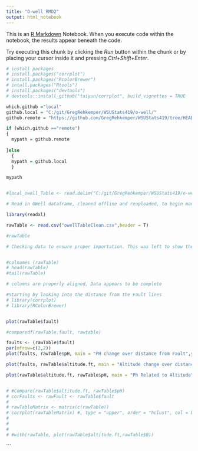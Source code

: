 ```yaml
---
title: "O-well RMD2"
output: html_notebook
---
```


This is an [R Markdown](http://rmarkdown.rstudio.com) Notebook. When you execute code within the notebook, the results appear beneath the code. 

Try executing this chunk by clicking the *Run* button within the chunk or by placing your cursor inside it and pressing *Ctrl+Shift+Enter*. 
```r
# install packages
# install.packages("corrplot")
# install.packages("RcolorBrewer")
# intall.packages("Rtools")
# install.packages("devtools")
# devtools::install_github("taiyun/corrplot", build_vignettes = TRUE

```

```r
which.github ="local"
github.local = "C:/git/GregRehkemper/WSUStats419/o-well/"
github.remote = "https://github.com/GregRehkemper/WSUStats419/tree/HEAD/"

if (which.github =="remote")
{
  mypath = github.remote
 
}else
  {
  mypath = github.local
  }

mypath


#local_owell_Table <- read.delim("C:/git/GregRehkemper/WSUStats419/o-well/owellTableClean.csv", sep = ",",header = T)
```


```r
# Read in OWell dataframe, cleaned offline and reuploaded, to begin manipulation

library(readxl)

rawTable <- read.csv("owellTableClean.csv",header = T)

#rawTable
```


```r
# Checking data to ensure proper importation. This was left to show the process, not for final report


#colnames (rawTable)
# head(rawTable)
#tail(rawTable)

# columns are properly aligned, Data appears to be complete


```


```r
#Starting by looking into the distance from the Fault lines
# library(corrplot)
# library(RColorBrewer)


plot(rawTable$fault)

#comparedf(rawTable.fault, rawtable)

faults <- (rawTable$fault)
par(mfrow=c(2,2))
plot(faults, rawTable$pH, main = "PH change over distance from Fault",ylab = "Ph", type = "h", col = "red")

plot(faults, rawTable$altitude.ft, main = "Altitude change over distance from Fault",ylab = "Alt", type = "h", col = "red")

plot(rawTable$altitude.ft, rawTable$pH, main = "Ph Related to Altitude", xlab = "PH", ylab ="Altitude", type = "h")


# #Compare(rawTable$altitude.ft, rawTable$pH)
# corFaults <- rawFault <- rawTable$fault
# 
# rawTableMatrix <- matrix(c(rawTable))
# corrplot(rawTableMatrix) #, type = "upper", order = "hclust", col = brewer.pal(n = 8, name= "RdYlBu"))
# 
# 
# 
# #with(rawTable, plot(rawTable$altitude.ft,rawTable$B))

```
```

